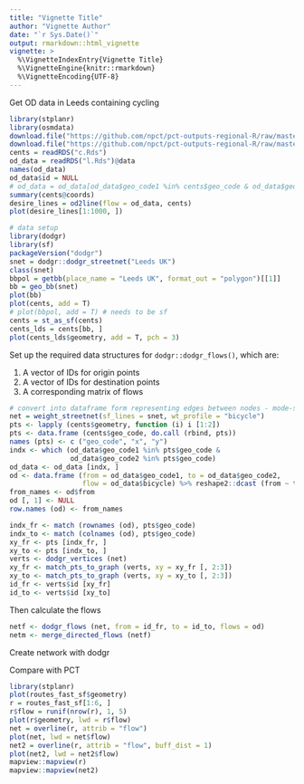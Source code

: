 ```yaml
---
title: "Vignette Title"
author: "Vignette Author"
date: "`r Sys.Date()`"
output: rmarkdown::html_vignette
vignette: >
  %\VignetteIndexEntry{Vignette Title}
  %\VignetteEngine{knitr::rmarkdown}
  %\VignetteEncoding{UTF-8}
---
```


Get OD data in Leeds containing cycling

```r
library(stplanr)
library(osmdata)
download.file("https://github.com/npct/pct-outputs-regional-R/raw/master/commute/msoa/west-yorkshire/l.Rds", "l.Rds")
download.file("https://github.com/npct/pct-outputs-regional-R/raw/master/commute/msoa/west-yorkshire/c.Rds", "c.Rds")
cents = readRDS("c.Rds")
od_data = readRDS("l.Rds")@data
names(od_data)
od_data$id = NULL
# od_data = od_data[od_data$geo_code1 %in% cents$geo_code & od_data$geo_code2 %in% cents$geo_code, ]
summary(cents@coords)
desire_lines = od2line(flow = od_data, cents)
plot(desire_lines[1:1000, ])
```

```r
# data setup
library(dodgr)
library(sf)
packageVersion("dodgr")
snet = dodgr::dodgr_streetnet("Leeds UK")
class(snet)
bbpol = getbb(place_name = "Leeds UK", format_out = "polygon")[[1]]
bb = geo_bb(snet)
plot(bb)
plot(cents, add = T)
# plot(bbpol, add = T) # needs to be sf
cents = st_as_sf(cents)
cents_lds = cents[bb, ]
plot(cents_lds$geometry, add = T, pch = 3)
```

Set up the required data structures for `dodgr::dodgr_flows()`, which are:

1. A vector of IDs for origin points
2. A vector of IDs for destination points
3. A corresponding matrix of flows

```r
# convert into dataframe form representing edges between nodes - mode-specific
net = weight_streetnet(sf_lines = snet, wt_profile = "bicycle")
pts <- lapply (cents$geometry, function (i) i [1:2])
pts <- data.frame (cents$geo_code, do.call (rbind, pts))
names (pts) <- c ("geo_code", "x", "y")
indx <- which (od_data$geo_code1 %in% pts$geo_code &
               od_data$geo_code2 %in% pts$geo_code)
od_data <- od_data [indx, ]
od <- data.frame (from = od_data$geo_code1, to = od_data$geo_code2,
                  flow = od_data$bicycle) %>% reshape2::dcast (from ~ to)
from_names <- od$from
od [, 1] <- NULL
row.names (od) <- from_names

indx_fr <- match (rownames (od), pts$geo_code)
indx_to <- match (colnames (od), pts$geo_code)
xy_fr <- pts [indx_fr, ]
xy_to <- pts [indx_to, ]
verts <- dodgr_vertices (net)
xy_fr <- match_pts_to_graph (verts, xy = xy_fr [, 2:3])
xy_to <- match_pts_to_graph (verts, xy = xy_to [, 2:3])
id_fr <- verts$id [xy_fr]
id_to <- verts$id [xy_to]
```


Then calculate the flows
```r
netf <- dodgr_flows (net, from = id_fr, to = id_to, flows = od)
netm <- merge_directed_flows (netf)
```





Create network with dodgr

Compare with PCT




```r
library(stplanr)
plot(routes_fast_sf$geometry)
r = routes_fast_sf[1:6, ]
r$flow = runif(nrow(r), 1, 5)
plot(r$geometry, lwd = r$flow)
net = overline(r, attrib = "flow")
plot(net, lwd = net$flow)
net2 = overline(r, attrib = "flow", buff_dist = 1)
plot(net2, lwd = net2$flow)
mapview::mapview(r)
mapview::mapview(net2)
```


